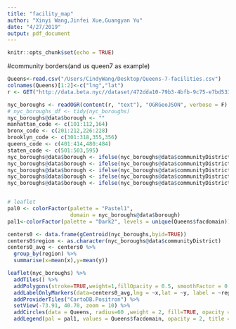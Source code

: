 ```yaml
---
title: "facility_map"
author: "Xinyi Wang,Jinfei Xue,Guangyan Yu"
date: "4/27/2019"
output: pdf_document
---
```


```r
knitr::opts_chunk$set(echo = TRUE)
```

#community borders(and us queen7 as example)
```r
Queens<-read.csv("/Users/CindyWang/Desktop/Queens-7-facilities.csv")
colnames(Queens)[1:2]<-c("lng","lat")
r <- GET("http://data.beta.nyc//dataset/472dda10-79b3-4bfb-9c75-e7bd5332ec0b/resource/d826bbc6-a376-4642-8d8b-3a700d701557/download/88472a1f6fd94fef97b8c06335db60f7nyccommunitydistricts.geojson")

nyc_boroughs <- readOGR(content(r, "text"), "OGRGeoJSON", verbose = F)
# nyc_boroughs_df <- tidy(nyc_boroughs)
nyc_boroughs@data$borough <- ""
manhattan_code <- c(101:112,164)
bronx_code <- c(201:212,226:228)
brooklyn_code <- c(301:318,355,356)
queens_code <- c(401:414,480:484)
staten_code <- c(501:503,595)
nyc_boroughs@data$borough <- ifelse(nyc_boroughs@data$communityDistrict %in% manhattan_code, "Manhattan",nyc_boroughs@data$borough)
nyc_boroughs@data$borough <- ifelse(nyc_boroughs@data$communityDistrict %in% bronx_code, "Bronx",nyc_boroughs@data$borough)
nyc_boroughs@data$borough <- ifelse(nyc_boroughs@data$communityDistrict %in% brooklyn_code, "Brooklyn",nyc_boroughs@data$borough)
nyc_boroughs@data$borough <- ifelse(nyc_boroughs@data$communityDistrict %in% queens_code, "Queens",nyc_boroughs@data$borough)
nyc_boroughs@data$borough <- ifelse(nyc_boroughs@data$communityDistrict %in% staten_code, "Staten Island",nyc_boroughs@data$borough)


# leaflet
pal0 <- colorFactor(palette = "Pastel1",
                    domain = nyc_boroughs@data$borough)
pal1<-colorFactor(palette = "Dark2", levels = unique(Queens$facdomain))

centers0 <- data.frame(gCentroid(nyc_boroughs,byid=TRUE))
centers0$region <- as.character(nyc_boroughs@data$communityDistrict)
centers0_avg <- centers0 %>%
  group_by(region) %>%
  summarise(x=mean(x),y=mean(y))

leaflet(nyc_boroughs) %>%
  addTiles() %>% 
  addPolygons(stroke=TRUE,weight=1,fillOpacity = 0.5, smoothFactor = 0.5,color = "black",fillColor = ~pal0(borough)) %>%
  addLabelOnlyMarkers(data=centers0_avg,lng = ~x,lat = ~y, label = ~region,labelOptions = labelOptions(noHide = TRUE, direction = 'top', textOnly = TRUE,textsize = "15px")) %>%
  addProviderTiles("CartoDB.Positron") %>%
  setView(-73.91, 40.70, zoom = 10) %>%
  addCircles(data = Queens, radius=60 ,weight = 2, fill=TRUE, opacity = 0,color = "black",fillColor = ~pal1(facdomain),fillOpacity = 1) %>%
  addLegend(pal = pal1, values = Queens$facdomain, opacity = 2, title = "Factors of Parks",position = "bottomright")


```

